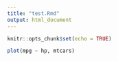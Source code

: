 ```yaml
---
title: "test.Rmd"
output: html_document
---
```


```r
knitr::opts_chunk$set(echo = TRUE)
```

```r
plot(mpg ~ hp, mtcars)
```

